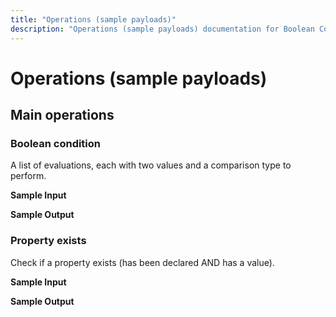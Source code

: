 ```yaml
---
title: "Operations (sample payloads)"
description: "Operations (sample payloads) documentation for Boolean Condition connector"
---
```


# Operations (sample payloads)

## Main operations

### Boolean condition

A list of evaluations, each with two values and a comparison type to perform.

**Sample Input**

**Sample Output**

### Property exists

Check if a property exists (has been declared AND has a value).

**Sample Input**

**Sample Output**
